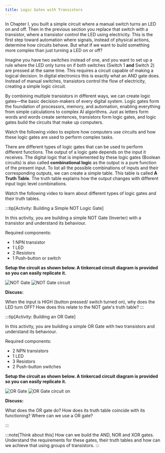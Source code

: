 ```yaml
---
title: Logic Gates with Transistors
---
```



In Chapter I, you built a simple circuit where a manual switch turns an LED on and off. Then in the previous section you replace that switch with a transistor, where a transistor control the LED using electricity. This is the first step toward automation where signals, instead of physical actions, determine how circuits behave. But what if we want to build something more complex than just turning a LED on or off?

Imagine you have two switches instead of one, and you want to set up a rule where the LED only turns on if both switches (Switch 1 **and** Switch 2) are pressed at the same time. This requires a circuit capable of making a logical decision. In digital electronics this is exactly what an AND gate does. Instead of manual switches, transistors control the flow of electricity, creating a simple logic circuit.

By combining multiple transistors in different ways, we can create logic gates—the basic decision-makers of every digital system. Logic gates form the foundation of processors, memory, and automation, enabling everything from simple calculations to complex AI algorithms. Just as letters form words and words create sentences, transistors form logic gates, and logic gates build the circuits that make up computers.

Watch the following video to explore how computers use circuits and how these logic gates are used to perform complex tasks.

<div class='not-content'>
  <YouTube id='ZoqMiFKspAA' params='fs=1&modestbranding=1&rel=0&autoplay=1' />
</div>

There are different types of logic gates that can be used to perform different functions. The output of a logic gate depends on the input it receives. The digital logic that is implemented by these logic gates (Boolean circuits) is also called **combinational logic** as the output is a pure function of the present input. To list all the possible combinations of inputs and their corresponding outputs, we can create a simple table. This table is called **A Truth Table**.
The truth table explains how the output changes with different input logic level combinations.

Watch the following video to learn about different types of logic gates and their truth tables.

<div class='not-content'>
  <YouTube id='INEtYZqtjTo' params='fs=1&modestbranding=1&rel=0&autoplay=1' />
</div>

:::tip[Activity: Building a Simple NOT Logic Gate]

In this activity, you are building a simple NOT Gate (Inverter) with a transistor and understand its behaviour.

Required components:

- 1 NPN transistor
- 1 LED
- 2 Resistors
- 1 Push-button or switch

**Setup the circuit as shown below. A tinkercad circuit diagram is provided so you can easily replicate it.**

![NOT Gate](../images-common/NOT-gate.png)
![NOT Gate circuit](../images-common/NOT-gate-tinkercad.png)

**Discuss:**

When the input is HIGH (button pressed/ switch turned on), why does the LED turn OFF? How does this relate to the NOT gate's truth table?
:::

:::tip[Activity: Building an OR Gate]

In this activity, you are building a simple OR Gate with two transistors and understand its behaviour.

Required components:

- 2 NPN transistors
- 1 LED
- 3 Resistors
- 2 Push-button switches

**Setup the circuit as shown below. A tinkercad circuit diagram is provided so you can easily replicate it.**

![OR Gate](../images-common/OR-gate.png)
![OR Gate circuit on](../images-common/OR-gate-on.png)

**Discuss:**

What does the OR gate do? How does its truth table coincide with its functioning? Where can we use a OR gate?

:::

:::note[Think about this]
How can we build the AND, NOR and XOR gates. Understand the requirements for these gates, their truth tables and how can we achieve that using groups of transistors.
:::
